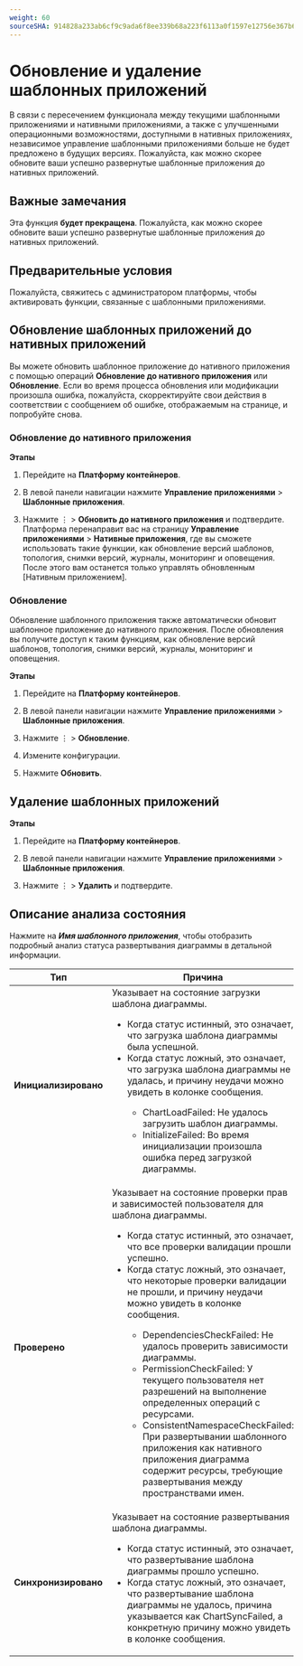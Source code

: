 ```yaml
---
weight: 60
sourceSHA: 914828a233ab6cf9c9ada6f8ee339b68a223f6113a0f1597e12756e367b69c91
---
```


# Обновление и удаление шаблонных приложений

В связи с пересечением функционала между текущими шаблонными приложениями и нативными приложениями, а также с улучшенными операционными возможностями, доступными в нативных приложениях, независимое управление шаблонными приложениями больше не будет предложено в будущих версиях. Пожалуйста, как можно скорее обновите ваши успешно развернутые шаблонные приложения до нативных приложений.

## Важные замечания

Эта функция **будет прекращена**. Пожалуйста, как можно скорее обновите ваши успешно развернутые шаблонные приложения до нативных приложений.

## Предварительные условия

Пожалуйста, свяжитесь с администратором платформы, чтобы активировать функции, связанные с шаблонными приложениями.

## Обновление шаблонных приложений до нативных приложений

Вы можете обновить шаблонное приложение до нативного приложения с помощью операций **Обновление до нативного приложения** или **Обновление**. Если во время процесса обновления или модификации произошла ошибка, пожалуйста, скорректируйте свои действия в соответствии с сообщением об ошибке, отображаемым на странице, и попробуйте снова.

### Обновление до нативного приложения

**Этапы**

1. Перейдите на **Платформу контейнеров**.

2. В левой панели навигации нажмите **Управление приложениями** > **Шаблонные приложения**.

3. Нажмите ⋮ > **Обновить до нативного приложения** и подтвердите. Платформа перенаправит вас на страницу **Управление приложениями** > **Нативные приложения**, где вы сможете использовать такие функции, как обновление версий шаблонов, топология, снимки версий, журналы, мониторинг и оповещения. После этого вам останется только управлять обновленным \[Нативным приложением].

### Обновление

Обновление шаблонного приложения также автоматически обновит шаблонное приложение до нативного приложения. После обновления вы получите доступ к таким функциям, как обновление версий шаблонов, топология, снимки версий, журналы, мониторинг и оповещения.

**Этапы**

1. Перейдите на **Платформу контейнеров**.

2. В левой панели навигации нажмите **Управление приложениями** > **Шаблонные приложения**.

3. Нажмите ⋮ > **Обновление**.

4. Измените конфигурации.

5. Нажмите **Обновить**.

## Удаление шаблонных приложений

**Этапы**

1. Перейдите на **Платформу контейнеров**.

2. В левой панели навигации нажмите **Управление приложениями** > **Шаблонные приложения**.

3. Нажмите ⋮ > **Удалить** и подтвердите.

## Описание анализа состояния

Нажмите на ***Имя шаблонного приложения***, чтобы отобразить подробный анализ статуса развертывания диаграммы в детальной информации.

| Тип             | Причина                                                                                                                                                                                                                                                                                                                                                                                                                                                                                                                                                                                                                                                                                                                      |
| --------------- | --------------------------------------------------------------------------------------------------------------------------------------------------------------------------------------------------------------------------------------------------------------------------------------------------------------------------------------------------------------------------------------------------------------------------------------------------------------------------------------------------------------------------------------------------------------------------------------------------------------------------------------------------------------------------------------------------------------------------- |
| **Инициализировано** | Указывает на состояние загрузки шаблона диаграммы. <ul><li>Когда статус истинный, это означает, что загрузка шаблона диаграммы была успешной.</li><li>Когда статус ложный, это означает, что загрузка шаблона диаграммы не удалась, и причину неудачи можно увидеть в колонке сообщения.</li><ul><li>ChartLoadFailed: Не удалось загрузить шаблон диаграммы.</li><li>InitializeFailed: Во время инициализации произошла ошибка перед загрузкой диаграммы.</li></ul></ul>                                                                                                                                                                                                                                             |
| **Проверено**    | Указывает на состояние проверки прав и зависимостей пользователя для шаблона диаграммы. <ul><li>Когда статус истинный, это означает, что все проверки валидации прошли успешно.</li><li>Когда статус ложный, это означает, что некоторые проверки валидации не прошли, и причину неудачи можно увидеть в колонке сообщения.</li><ul><li>DependenciesCheckFailed: Не удалось проверить зависимости диаграммы.</li><li>PermissionCheckFailed: У текущего пользователя нет разрешений на выполнение определенных операций с ресурсами.</li><li>ConsistentNamespaceCheckFailed: При развертывании шаблонного приложения как нативного приложения диаграмма содержит ресурсы, требующие развертывания между пространствами имен.</li></ul></ul> |
| **Синхронизировано** | Указывает на состояние развертывания шаблона диаграммы. <ul><li>Когда статус истинный, это означает, что развертывание шаблона диаграммы прошло успешно.</li><li>Когда статус ложный, это означает, что развертывание шаблона диаграммы не удалось, причина указывается как ChartSyncFailed, а конкретную причину можно увидеть в колонке сообщения.</li></ul>                                                                                                                                                                                                                                                                                        |
